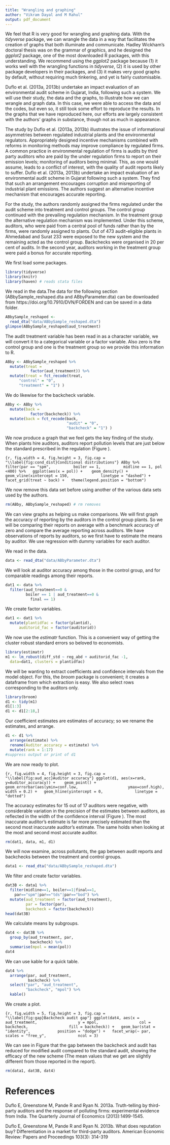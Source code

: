 ```yaml
---
title: "Wrangling and graphing"
author: "Vikram Dayal and M Rahul"
output: pdf_document
---
```


We feel that R is very good for wrangling and graphing data. With the *tidyverse* package, we can wrangle the data in a way that facilitates the creation of graphs that both illuminate and communicate. Hadley Wickham's doctoral thesis was on the grammar of graphics, and he designed the *ggplot2* package, one of the most downloaded R packages, with this understanding. We recommend using the *ggplot2* package because (1) it works well with the wrangling functions in *tidyverse*, (2) it is used by other package developers in their packages, and (3) it makes very good graphs by default, without requiring much tinkering, and yet is fairly customisable. 

Duflo et al. (2013a, 2013b) undertake an impact evaluation of an environmental audit scheme in Gujarat, India, following such a system. We will use their study, the data and the graphs, to illustrate how we can wrangle and graph data. In this case, we were able to access the data and the codes, but even so, it still took some effort to reproduce the results. In the graphs that we have reproduced here, our efforts are largely consistent with the authors' graphs in substance, though not as much in appearance. 

The study by Duflo et al. (2013a, 2013b) illustrates the issue of informational asymmetries between regulated industrial plants and the environmental regulators. Appropriately designed incentive mechanisms combined with reforms in monitoring methods may improve compliance by regulated firms. A common practice in environmental regulation of firms is audits by third party auditors who are paid by the under regulation firms to report on their emission levels; monitoring of auditors being minimal. This, as one would assume, leads to a conflict of interest, with the quality of audit reports likely to suffer. Duflo et al. (2013a, 2013b) undertake an impact evaluation of an environmental audit scheme in Gujarat following such a system. They find that such an arrangement encourages corruption and misreporting of industrial plant emissions. The authors suggest an alternative incentive mechanism that encourages accurate reporting.

For the study, the authors randomly assigned the firms regulated under the audit scheme into treatment and control groups. The control group continued with the prevailing regulation mechanism. In the treatment group the alternative regulation mechanism was implemented. Under this scheme, auditors, who were paid from a central pool of funds rather than by the firms, were randomly assigned to plants. Out of 473 audit-eligible plants in Ahmedabad and Surat 233 were exposed to the new system and the remaining acted as the control group. Backchecks were organised in 20 per cent of audits. In the second year, auditors working in the treatment group were paid a bonus for accurate reporting.

We first load some packages. 

```r
library(tidyverse)
library(knitr)
library(haven) # reads stata files
```

We read in the data.The data for the following section (ABbySample_reshaped.dta and ABbyParameter.dta) can be downloaded from https://doi.org/10.7910/DVN/FORDEN and can be saved in a data folder.

```r
ABbySample_reshaped <- 
  read_dta("data/ABbySample_reshaped.dta")
glimpse(ABbySample_reshaped$aud_treatment)
```

The audit treatment variable has been read in as a character variable, we will convert it to a categorical variable or a factor variable. Also zero is the control group and one is the treatment group so we provide this information to R. 

```r
ABby <- ABbySample_reshaped %>%
  mutate(treat = 
           factor(aud_treatment)) %>% 
  mutate(treat = fct_recode(treat,
      "control" = "0",
      "treatment" = "1") ) 
```

We do likewise for the backcheck variable. 

```r
ABby <- ABby %>%
  mutate(back = 
           factor(backcheck)) %>% 
  mutate(back = fct_recode(back,
                           "audit" = "0",
                           "backcheck" = "1") ) 
```

We now produce a graph that we feel gets the key finding of the study. When plants hire auditors, auditors report pollution levels that are just below the standard prescribed in the regulation (Figure \ref{fig:cond_dist}).

```{r, fig.width = 4, fig.height = 3, fig.cap = "\\label{fig:cond_dist}Conditional distributions"}
ABby %>%
  filter(par == "spm",
         boiler == 1,
         midline == 1, pol <400) %>%
  ggplot(aes(x = pol)) + 
  geom_density() + 
  geom_vline(xintercept = 150,
             linetype = "dashed") +
  facet_grid(treat ~ back) +
  theme(legend.position = "bottom")
```


We now remove this data set before using another of the various data sets used by the authors. 

```r
rm(ABby, ABbySample_reshaped) # rm removes
```

We can view graphs as helping us make comparisons. We will first graph the accuracy of reporting by the auditors in the control group plants. So we will be comparing their reports on average with a benchmark accuracy of zero and compare the average reporting across auditors. We have observations of reports by auditors, so we first have to estimate the means by auditor. We use regression with dummy variables for each auditor. 

We read in the data. 

```r
data <- read_dta("data/ABbyParameter.dta")
```

We will look at auditor accuracy among those in the control group, and for comparable readings among their reports.

```r
dat1 <- data %>%
  filter(aud_treatment==0 &
         boiler == 1 | aud_treatment==0 &
           final == 1)
```


We create factor variables. 

```r
dat1 <- dat1 %>%
  mutate(plantidfac = factor(plantid),
      auditorid_fac = factor(auditorid))
```


We now use the *estimatr* function. This is a convenient way of getting the cluster robust standard errors so beloved to economists. 

```r
library(estimatr)
m1 <- lm_robust(diff_std ~ reg_abd + auditorid_fac -1, 
  data=dat1, clusters = plantidfac)
```

We will be wanting to extract coefficients and confidence intervals from the model object. For this, the *broom* package is convenient; it creates a dataframe from which extraction is easy. We also select rows corresponding to the auditors only.

```r
library(broom)
d1 <- tidy(m1)
d1[1:3]
d1 <- d1[2:18,]
```


Our coefficient estimates are estimates of accuracy; so we rename the estimates, and arrange. 

```r
d1 <- d1 %>%
  arrange(estimate) %>%
  rename(Auditor_accuracy = estimate) %>%
  mutate(rank = 1:17)
#suppress output or print of d1
```

We are now ready to plot.

```{r, fig.width = 4, fig.height = 3, fig.cap = "\\label{fig:aud_acc}Auditor accuracy"}
ggplot(d1, aes(x=rank, 
        y=Auditor_accuracy)) + 
  geom_point() +
  geom_errorbar(aes(ymin=conf.low, 
                    ymax=conf.high),
                width = 0.2) +
  geom_hline(yintercept = 0,
             linetype = "dotted")
```

The accuracy estimates for 15 out of 17 auditors were negative, with considerable variation in the precision of the estimates between auditors, as reflected in the width of the confidence interval (Figure \ref{fig:aud_acc}). The most inaccurate auditor's estimate is far more precisely estimated than the second most inaccurate auditor's estimate. The same holds when looking at the most and second most accurate auditor. 

```r
rm(dat1, data, m1, d1)
```

We will now examine, across pollutants, the gap between audit reports and backchecks between the treatment and control groups. 

```r
data1 <- read_dta("data/ABbySample_reshaped.dta")
```

We filter and create factor variables. 

```r
dat3B <- data1 %>% 
  filter(midline==1, boiler==1|final==1,
    par=="spm"|par=="tds"|par=="bod") %>%
  mutate(aud_treatment = factor(aud_treatment),
         par = factor(par),
         backcheck = factor(backcheck))
head(dat3B)
```

We calculate means by subgroups. 

```r
dat4 <- dat3B %>%
  group_by(aud_treatment, par,
           backcheck) %>%
  summarise(mpol = mean(pol))
dat4
```

We can use kable for a quick table. 

```r
dat4 %>%
  arrange(par, aud_treatment, 
          backcheck) %>%
  select("par", "aud_treatment",
         "backcheck", "mpol") %>%
  kable()
```

We create a plot. 

```{r, fig.width = 5, fig.height = 3, fig.cap = "\\label{fig:gap}Backcheck audit gap"}
ggplot(dat4, aes(x = aud_treatment,
                 y = mpol,
                 col = backcheck,
                 fill = backcheck)) +
  geom_bar(stat = "identity",
           position = "dodge") +
  facet_wrap(~ par, scales = "free_y",
             ncol = 3) 
```

We can see in Figure \ref{fig:gap} that the gap between the backcheck and audit has reduced for modified audit compared to the standard audit, showing the efficacy of the new scheme (The mean values that we get are slightly different from those reported in the report).

```r
rm(data1, dat3B, dat4)
```


# References

Duflo E, Greenstone M, Pande R and Ryan N. 2013a. Truth-telling by third-party auditors and the response of polluting firms: experimental evidence from India. The Quarterly Journal of Economics (2013):1499-1545.

Duflo E, Greenstone M, Pande R and Ryan N. 2013b. What does reputation buy? Differentiation in a market for third-party auditors. American Economic Review: Papers and Proceedings 103(3): 314-319
